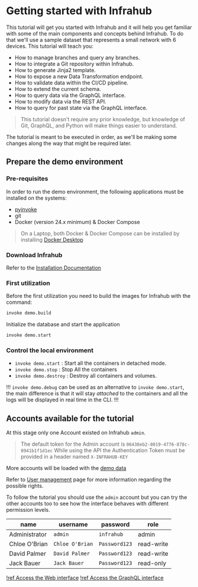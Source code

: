 # Getting started with Infrahub

This tutorial will get you started with Infrahub and it will help you get familiar with some of the main components and concepts behind Infrahub. To do that we'll use a sample dataset that represents a small network with 6 devices. This tutorial will teach you:

- How to manage branches and query any branches.
- How to integrate a Git repository within Infrahub.
- How to generate Jinja2 template.
- How to expose a new Data Transformation endpoint.
- How to validate data within the CI/CD pipeline.
- How to extend the current schema.
- How to query data via the GraphQL interface.
- How to modify data via the REST API.
- How to query for past state via the GraphQL interface.

> This tutorial doesn't require any prior knowledge, but knowledge of Git, GraphQL, and Python will make things easier to understand.

The tutorial is meant to be executed in order, as we'll be making some changes along the way that might be required later.

## Prepare the demo environment

### Pre-requisites

In order to run the demo environment, the following applications must be installed on the systems:

- [pyinvoke](https://www.pyinvoke.org/)
- git
- Docker (version 24.x minimum) & Docker Compose

> On a Laptop, both Docker & Docker Compose can be installed by installing [Docker Desktop](https://www.docker.com/products/docker-desktop/)

### Download Infrahub

Refer to the [Installation Documentation](/guides/installation)

### First utilization

Before the first utilization you need to build the images for Infrahub with the command:

```sh
invoke demo.build
```

Initialize the database and start the application

```sh
invoke demo.start
```

### Control the local environment

- `invoke demo.start` : Start all the containers in detached mode.
- `invoke demo.stop` : Stop All the containers
- `invoke demo.destroy` : Destroy all containers and volumes.

!!!
`invoke demo.debug` can be used as an alternative to `invoke demo.start`, the main difference is that it will stay *attached* to the containers and all the logs will be displayed in real time in the CLI.
!!!

## Accounts available for the tutorial

At this stage only one Account existed on Infrahub `admin`.

> The default token for the Admin account is `06438eb2-8019-4776-878c-0941b1f1d1ec`
> While using the API the Authentication Token must be provided in a header named `X-INFRAHUB-KEY`

More accounts will be loaded with the [demo data](/topics/local-demo-environment#load-some-data)

Refer to [User management](/topics/auth/) page for more information regarding the possible rights.

To follow the tutorial you should use the `admin` account but you can try the other accounts too to see how the interface behaves with different permission levels.

| name          | username        | password      | role       |
| ------------- | --------------- | ------------- | ---------- |
| Administrator | `admin`         | `infrahub`    | admin      |
| Chloe O'Brian | `Chloe O'Brian` | `Password123` | read-write |
| David Palmer  | `David Palmer`  | `Password123` | read-write |
| Jack Bauer    | `Jack Bauer`    | `Password123` | read-only  |

[!ref Access the Web interface](http://localhost:8000)
[!ref Access the GraphQL interface](http://localhost:8000/graphql)
